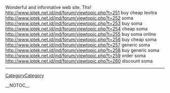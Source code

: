 Wonderful and informative web site. Thx! http://www.iptek.net.id/ind/forum/viewtopic.php?t=251 buy cheap levitra
http://www.iptek.net.id/ind/forum/viewtopic.php?t=252 soma
http://www.iptek.net.id/ind/forum/viewtopic.php?t=253 buy soma
http://www.iptek.net.id/ind/forum/viewtopic.php?t=254 cheap soma
http://www.iptek.net.id/ind/forum/viewtopic.php?t=255 buy soma online
http://www.iptek.net.id/ind/forum/viewtopic.php?t=256 buy cheap soma
http://www.iptek.net.id/ind/forum/viewtopic.php?t=257 generic soma
http://www.iptek.net.id/ind/forum/viewtopic.php?t=258 buy generic soma
http://www.iptek.net.id/ind/forum/viewtopic.php?t=259 order soma
http://www.iptek.net.id/ind/forum/viewtopic.php?t=260 discount soma
----
[[CategoryCategory]]

__NOTOC__